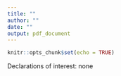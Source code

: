 ```yaml
---
title: ""
author: ""
date: ""
output: pdf_document
---
```


```r
knitr::opts_chunk$set(echo = TRUE)
```


Declarations of interest: none